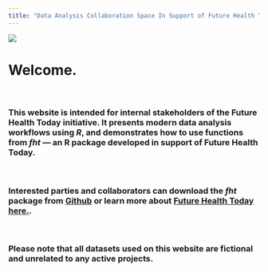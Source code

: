 ```yaml
---
title: "Data Analysis Collaboration Space In Support of Future Health Today"
---
```


![](unimelb_logo.jpg)

# Welcome.

&nbsp;
&nbsp;

### This website is intended for internal stakeholders of the **Future Health Today** initiative. It presents modern data analysis workflows using *R*, and demonstrates how to use functions from *fht* — an R package developed in support of Future Health Today. 

&nbsp;
&nbsp;



### Interested parties and collaborators can download the *fht* package from [Github](https://github.com/PsychlytxTD) or learn more about [Future Health Today here.](https://medicine.unimelb.edu.au/school-structure/general-practice/engagement/primary-care-community/research/future-health-today).

&nbsp;
&nbsp;

### Please note that all datasets used on this website are fictional and unrelated to any active projects. 

&nbsp;
&nbsp;
&nbsp;
&nbsp;
